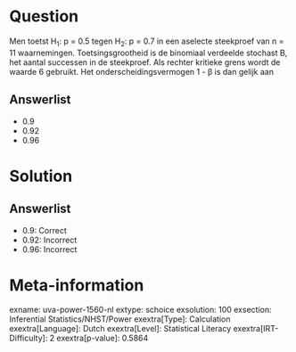 Question
========

Men toetst H~1~: p = 0.5 tegen H~2~: p = 0.7 in een aselecte steekproef
van n = 11 waarnemingen. Toetsingsgrootheid is de binomiaal verdeelde
stochast B, het aantal successen in de steekproef. Als rechter kritieke
grens wordt de waarde 6 gebruikt. Het onderscheidingsvermogen 1 - β is
dan gelijk aan

Answerlist
----------

* 0.9
* 0.92
* 0.96

Solution
========

Answerlist
----------

* 0.9: Correct
* 0.92: Incorrect
* 0.96: Incorrect

Meta-information
================
exname: uva-power-1560-nl
extype: schoice
exsolution: 100
exsection: Inferential Statistics/NHST/Power
exextra[Type]: Calculation
exextra[Language]: Dutch
exextra[Level]: Statistical Literacy
exextra[IRT-Difficulty]: 2
exextra[p-value]: 0.5864
